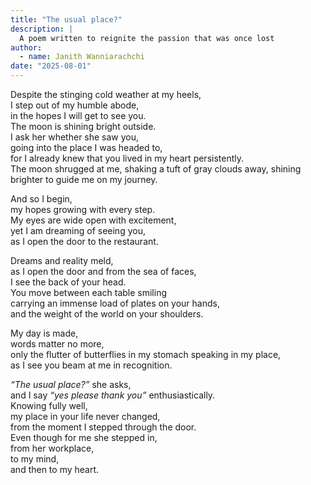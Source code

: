 ```yaml
---
title: "The usual place?"
description: |
  A poem written to reignite the passion that was once lost 
author:
  - name: Janith Wanniarachchi
date: "2025-08-01"
---
```


Despite the stinging cold weather at my heels,   
I step out of my humble abode,    
in the hopes I will get to see you.    
The moon is shining bright outside.     
I ask her whether she saw you,        
going into the place I was headed to,     
for I already knew that you lived in my heart persistently.        
The moon shrugged at me,
shaking a tuft of gray clouds away,
shining brighter to guide me on my journey.

And so I begin,     
my hopes growing with every step.        
My eyes are wide open with excitement,      
yet I am dreaming of seeing you,     
as I open the door to the restaurant.      

Dreams and reality meld,      
as I open the door and from the sea of faces,       
I see the back of your head.      
You move between each table smiling       
carrying an immense load of plates on your hands,     
and the weight of the world on your shoulders.     

My day is made,       
words matter no more,    
only the flutter of butterflies in my stomach speaking in my place,    
as I see you beam at me in recognition.      

_"The usual place?"_ she asks,        
and I say _"yes please thank you"_ enthusiastically.     
Knowing fully well,      
my place in your life never changed,     
from the moment I stepped through the door.     
Even though for me she stepped in,       
from her workplace,        
to my mind,       
and then to my heart.      

